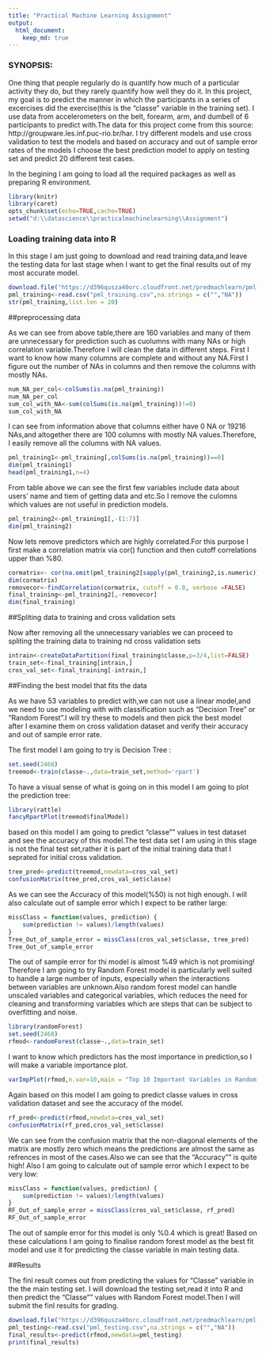 ```yaml
---
title: "Practical Machine Learning Assignment"
output: 
  html_document:
    keep_md: true
---
```

### SYNOPSIS:

One thing that people regularly do is quantify how much of a particular activity they do, but they rarely quantify how well they do it. In this project, my goal is to predict the manner in which the participants in a series of excercises did the exercise(this is the "classe" variable in the training set). I use data from accelerometers on the belt, forearm, arm, and dumbell of 6 participants to predict with.The data for this project come from this source: http://groupware.les.inf.puc-rio.br/har. I try different models and use cross validation to test the models and based on accuracy and out of sample error rates of the models I choose the best prediction model to apply on testing set and predict 20 different test cases.

In the begining I am going to load all the required packages as well as preparing R environment.
```r
library(knitr)
library(caret)
opts_chunk$set(echo=TRUE,cache=TRUE)
setwd("d:\\datascience\\practicalmachinelearning\\Assignment")

```

### Loading training data into R

In this stage I am just going to download and read training data,and leave the testing data for last stage when I want to get the final results out of my most accurate model.
```r
download.file("https://d396qusza40orc.cloudfront.net/predmachlearn/pml-training.csv",destfile = "pml_training.csv")
pml_training<-read.csv("pml_training.csv",na.strings = c("","NA"))
str(pml_training,list.len = 20)
```

##preprocessing data

As we can see from above table,there are 160 variables and many of them are  unnecessary for prediction such as cuolumns with many NAs or high correlation variable.Therefore I will clean the data in different steps.
First I want to know how many columns are complete and without any NA.First I figure out the number of NAs in columns and then remove the columns with mostly NAs.

```r
num_NA_per_col<-colSums(is.na(pml_training))
num_NA_per_col
sum_col_with_NA<-sum(colSums(is.na(pml_training))!=0)
sum_col_with_NA
```

I can see from information above that columns either have 0 NA or 19216 NAs,and altogether there are 100 columns with mostly NA values.Therefore, I easily remove all the columns with  NA values.

```r
pml_training1<-pml_training[,colSums(is.na(pml_training))==0]
dim(pml_training1)
head(pml_training1,n=4)
```
From table above we can see the first few variables include data about users' name and tiem of getting data and etc.So I remove the culomns which values are not useful in prediction models.
```r
pml_training2<-pml_training1[,-(1:7)]
dim(pml_training2)
```

Now lets remove predictors which are highly correlated.For this purpose I first make a correlation matrix via cor() function and then cutoff correlations upper than %80.

```r
cormatrix<- cor(na.omit(pml_training2[sapply(pml_training2,is.numeric)]))
dim(cormatrix)
removecor<-findCorrelation(cormatrix, cutoff = 0.8, verbose =FALSE)
final_training<-pml_training2[,-removecor]
dim(final_training)
```

##Spliting data to training and cross validation sets

Now after removing all the unnecessary variables we can proceed to spliting the training data to training nd cross validation sets

```r

intrain<-createDataPartition(final_training$classe,p=3/4,list=FALSE)
train_set<-final_training[intrain,]
cros_val_set<-final_training[-intrain,]

```

##Finding the best model that fits the data

As we have 53 variables to predict with,we can not use a linear model,and we need to use modeling with with classification such as "Decision Tree" or "Random Forest".I will try these to models and then pick the best model after I examine them on cross validation dataset and verify their accuracy and out of sample error rate. 

The first model I am going to try is Decision Tree :

```r
set.seed(2468)
treemod<-train(classe~.,data=train_set,method='rpart')

```
To have a visual sense of what is going on in this model I am going to plot the prediction tree:

```r
library(rattle)
fancyRpartPlot(treemod$finalModel)

```

based on this model I am going to predict "classe"" values in test dataset and see the accuracy of this model.The test data set I am using in this stage is not the final test set,rather it is part of the initial training data that I seprated for initial cross validation.

```r
tree_pred<-predict(treemod,newdata=cros_val_set)
confusionMatrix(tree_pred,cros_val_set$classe)

```

As we can see the Accuracy of this model(%50) is not high enough.
I will also calculate out of sample error which I expect to be rather large:

```r
missClass = function(values, prediction) {
    sum(prediction != values)/length(values)
}
Tree_Out_of_sample_error = missClass(cros_val_set$classe, tree_pred)
Tree_Out_of_sample_error

```

The out of sample error for thi model is almost %49 which is not promising!
Therefore I am going to try Random Forest model is particularly well suited to handle a large number of inputs, especially when the interactions between variables are unknown.Also  random forest model can handle unscaled variables and categorical variables, which reduces the need for cleaning and transforming variables which are steps that can be subject to overfitting and noise.

```r
library(randomForest)
set.seed(2468)
rfmod<-randomForest(classe~.,data=train_set)
```
I want to know which predictors has the most importance in prediction,so I will make a variable importance plot.

```r
varImpPlot(rfmod,n.var=10,main = "Top 10 Important Variables in Random Forest Model")

```

Again based on this model I am going to predict classe values in cross validation dataset and see the accuracy of the model.

```r
rf_pred<-predict(rfmod,newdata=cros_val_set)
confusionMatrix(rf_pred,cros_val_set$classe)
```

We can see from the confusion matrix that the non-diagonal elements of the matrix are mostly zero which means the predictions are almost the same as refrences in most of the cases.Also we can see that the "Accuracy"" is quite high!
Also I am going to calculate out of sample error which I expect to be very low:
```r
missClass = function(values, prediction) {
    sum(prediction != values)/length(values)
}
RF_Out_of_sample_error = missClass(cros_val_set$classe, rf_pred)
RF_Out_of_sample_error
```
The out of sample error for this model is only %0.4 which is great!
Based on these calculations I am going to finalise random forest model as the best fit model and use it for predicting the classe variable in main testing data.

##Results

The finl result comes out from predicting the values for "Classe" variable in the the main testing set. I will download the testing set,read it into R and then predict the "Classe"" values with Random Forest model.Then I will submit the finl results for grading.

```r
download.file("https://d396qusza40orc.cloudfront.net/predmachlearn/pml-testing.csv",destfile = "pml_testing.csv")
pml_testing<-read.csv("pml_testing.csv",na.strings = c("","NA"))
final_results<-predict(rfmod,newdata=pml_testing)
print(final_results)
```



